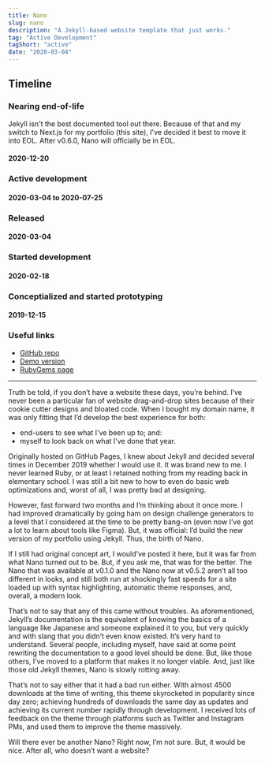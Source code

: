 ```yaml
---
title: Nano
slug: nano
description: "A Jekyll-based website template that just works."
tag: "Active Development"
tagShort: "active"
date: "2020-03-04"
---
```


<h2>Timeline</h2>
<section id="timeline">
  <section className="eol">
    <h3>Nearing end-of-life</h3>
    <p>
      Jekyll isn&apos;t the best documented tool out there. Because of that and my switch to Next.js for my portfolio (this site), I&apos;ve decided it best to move it into EOL. After v0.6.0, Nano will officially be in EOL.
    </p>
    <h4 className="minor">2020-12-20</h4>
  </section>
  <section className="active">
    <h3>Active development</h3>
    <h4 className="minor">2020-03-04 to 2020-07-25</h4>
  </section>
  <section className="released">
    <h3>Released</h3>
    <h4 className="minor">2020-03-04</h4>
  </section>
  <section className="progress">
    <h3>Started development</h3>
    <h4 className="minor">2020-02-18</h4>
  </section>
  <section className="progress">
    <h3>Conceptialized and started prototyping</h3>
    <h4 className="minor">2019-12-15</h4>
  </section>
</section>

### Useful links
- [GitHub repo](https://github.com/doamatto/nano)
- [Demo version](https://git.doamatto.xyz/nano)
- [RubyGems page](https://rubygems.org/gems/nano-theme)

---

Truth be told, if you don’t have a website these days, you’re behind. I’ve never been a particular fan of website drag-and-drop sites because of their cookie cutter designs and bloated code. When I bought my domain name, it was only fitting that I’d develop the best experience for both:
- end-users to see what I've been up to; and:
- myself to look back on what I've done that year.

Originally hosted on GitHub Pages, I knew about Jekyll and decided several times in December 2019 whether I would use it. It was brand new to me. I never learned Ruby, or at least I retained nothing from my reading back in elementary school. I was still a bit new to how to even do basic web optimizations and, worst of all, I was pretty bad at designing.

However, fast forward two months and I’m thinking about it once more. I had improved dramatically by going ham on design challenge generators to a level that I considered at the time to be pretty bang-on (even now I’ve got a lot to learn about tools like Figma). But, it was official: I’d build the new version of my portfolio using Jekyll. Thus, the birth of Nano.

If I still had original concept art, I would’ve posted it here, but it was far from what Nano turned out to be. But, if you ask me, that was for the better. The Nano that was available at v0.1.0 and the Nano now at v0.5.2 aren’t all too different in looks, and still both run at shockingly fast speeds for a site loaded up with syntax highlighting, automatic theme responses, and, overall, a modern look.

That’s not to say that any of this came without troubles. As aforementioned, Jekyll’s documentation is the equivalent of knowing the basics of a language like Japanese and someone explained it to you, but very quickly and with slang that you didn’t even know existed. It’s very hard to understand. Several people, including myself, have said at some point rewriting the documentation to a good level should be done. But, like those others, I’ve moved to a platform that makes it no longer viable. And, just like those old Jekyll themes, Nano is slowly rotting away.

That’s not to say either that it had a bad run either. With almost 4500 downloads at the time of writing, this theme skyrocketed in popularity since day zero; achieving hundreds of downloads the same day as updates and achieving its current number rapidly through development. I received lots of feedback on the theme through platforms such as Twitter and Instagram PMs, and used them to improve the theme massively.

Will there ever be another Nano? Right now, I’m not sure. But, it would be nice. After all, who doesn’t want a website?

